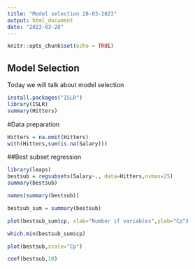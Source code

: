 ---
title: "Model selection 28-03-2023"
output: html_document
date: "2023-03-28"
---

```{r setup, include=FALSE}
knitr::opts_chunk$set(echo = TRUE)
```

## Model Selection

Today we will talk about model selection

```{r}


install.packages("ISLR")
library(ISLR)
summary(Hitters)


```
#Data preparation
```{r}

Hitters = na.omit(Hitters)
with(Hitters,sum(is.na(Salary)))


```


##Best subset regression
```{r}
library(leaps)
bestsub = regsubsets(Salary~., data=Hitters,nvmax=25)
summary(bestsub)
```


```{r}
names(summary(bestsub))

bestsub_sum = summary(bestsub)
```

```{r}
plot(bestsub_sum$cp, xlab="Number if variables",ylab="Cp")

```

```{r}
which.min(bestsub_sum$cp)
```
```{r}
plot(bestsub,scale="Cp")

```

```{r}
coef(bestsub,10)

```

